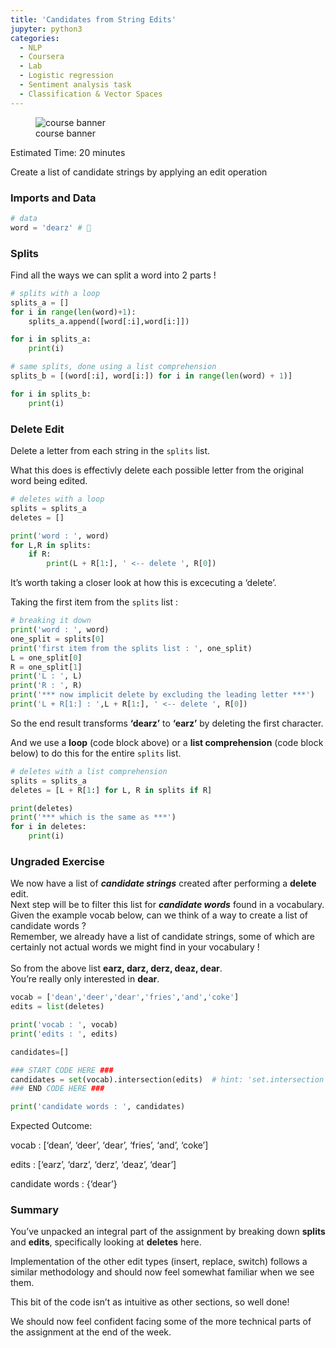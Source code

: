 ```yaml
---
title: 'Candidates from String Edits'
jupyter: python3
categories: 
  - NLP 
  - Coursera 
  - Lab
  - Logistic regression
  - Sentiment analysis task
  - Classification & Vector Spaces
---
```


::: {.column-margin .nolightbox}
![course banner](/images/Course-Logo-2-3.webp)
:::

Estimated Time: 20 minutes


Create a list of candidate strings by applying an edit operation

### Imports and Data


```python
# data
word = 'dearz' # 🦌
```

### Splits

Find all the ways we can split a word into 2 parts !

```python
# splits with a loop
splits_a = []
for i in range(len(word)+1):
    splits_a.append([word[:i],word[i:]])

for i in splits_a:
    print(i)
```

```python
# same splits, done using a list comprehension
splits_b = [(word[:i], word[i:]) for i in range(len(word) + 1)]

for i in splits_b:
    print(i)
```

### Delete Edit

Delete a letter from each string in the `splits` list.


What this does is effectivly delete each possible letter from the original word being edited. 

```python
# deletes with a loop
splits = splits_a
deletes = []

print('word : ', word)
for L,R in splits:
    if R:
        print(L + R[1:], ' <-- delete ', R[0])
```

It's worth taking a closer look at how this is excecuting a 'delete'.


Taking the first item from the `splits` list :

```python
# breaking it down
print('word : ', word)
one_split = splits[0]
print('first item from the splits list : ', one_split)
L = one_split[0]
R = one_split[1]
print('L : ', L)
print('R : ', R)
print('*** now implicit delete by excluding the leading letter ***')
print('L + R[1:] : ',L + R[1:], ' <-- delete ', R[0])
```

So the end result transforms **'dearz'** to **'earz'** by deleting the first character.


And we use a **loop** (code block above) or a **list comprehension** (code block below) to do this for the entire `splits` list.

```python
# deletes with a list comprehension
splits = splits_a
deletes = [L + R[1:] for L, R in splits if R]

print(deletes)
print('*** which is the same as ***')
for i in deletes:
    print(i)
```

### Ungraded Exercise
We now have a list of ***candidate strings*** created after performing a **delete** edit.
<br>
Next step will be to filter this list for ***candidate words*** found in a vocabulary.
<br>
Given the example vocab below, can we think of a way to create a list of candidate words ? 
<br>
Remember, we already have a list of candidate strings, some of which are certainly not actual words we might find in your vocabulary !
<br>
<br>
So from the above list **earz, darz, derz, deaz, dear**. 
<br>
You're really only interested in **dear**.

```python
vocab = ['dean','deer','dear','fries','and','coke']
edits = list(deletes)

print('vocab : ', vocab)
print('edits : ', edits)

candidates=[]

### START CODE HERE ###
candidates = set(vocab).intersection(edits)  # hint: 'set.intersection'
### END CODE HERE ###

print('candidate words : ', candidates)
```

Expected Outcome:

vocab :  ['dean', 'deer', 'dear', 'fries', 'and', 'coke']

edits :  ['earz', 'darz', 'derz', 'deaz', 'dear']


candidate words :  {'dear'}

### Summary
You've unpacked an integral part of the assignment by breaking down **splits** and **edits**, specifically looking at **deletes** here.


Implementation of the other edit types (insert, replace, switch) follows a similar methodology and should now feel somewhat familiar when we see them.



This bit of the code isn't as intuitive as other sections, so well done!


We should now feel confident facing some of the more technical parts of the assignment at the end of the week.

